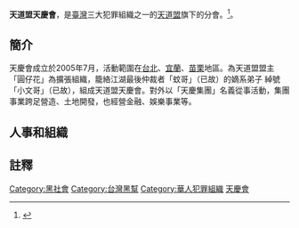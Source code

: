'''天道盟天慶會'''，是[[臺灣|臺灣]]三大犯罪組織之一的[[天道盟|天道盟]]旗下的分會。<ref>{{Cite web |url=http://www.cib.gov.tw/CibSystem/Magazine/File/A/0000000170.pdf |title=風雲在起 近代的江湖 圖·文/王侯爵（臺北市警局） |access-date=2010-09-11 |archive-date=2012-01-27 |archive-url=https://web.archive.org/web/20120127062247/http://www.cib.gov.tw/CibSystem/Magazine/File/A/0000000170.pdf |dead-url=yes }}</ref>。


== 簡介 ==

天慶會成立於2005年7月，活動範圍在[[臺北都會區|台北]]、[[宜蘭縣|宜蘭]]、[[苗栗縣|苗栗]]地區。為天道盟盟主「圓仔花」為擴張組織，籠絡江湖最後仲裁者「蚊哥」（已故）的嫡系弟子 綽號「小文哥」（已故），組成天道盟天慶會。對外以「天慶集團」名義從事活動，集團事業跨足營造、土地開發，也經營金融、娛樂事業等。
== 人事和組織 ==
==註釋==
{{reflist|2}}

[[Category:黑社會|Category:黑社會]]

[[Category:台灣黑幫|Category:台灣黑幫]]
[[Category:華人犯罪組織|Category:華人犯罪組織]]
[[Category:天道盟|天慶會]]